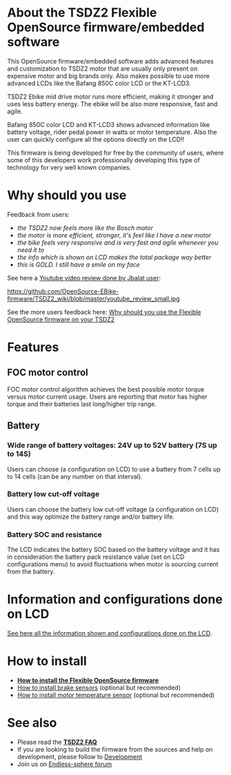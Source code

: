 
= About the TSDZ2 Flexible OpenSource firmware/embedded software =

This OpenSource firmware/embedded software adds advanced features and customization to TSDZ2 motor that are usually only present on expensive motor and big brands only. Also makes possible to use more advanced LCDs like the Bafang 850C color LCD or the KT-LCD3.

TSDZ2 Ebike mid drive motor runs more efficient, making it stronger and uses less battery energy. The ebike will be also more responsive, fast and agile.

Bafang 850C color LCD and KT-LCD3 shows advanced information like battery voltage, rider pedal power in watts or motor temperature. Also the user can quickly configure all the options directly on the LCD!!

This firmware is being developed for free by the community of users, where some of this developers work professionally developing this type of technology for very well known companies.

= Why should you use =

Feedback from users:
* ''the TSDZ2 now feels more like the Bosch motor''
* ''the motor is more efficient, stronger, it's feel like I have a new motor''
* ''the bike feels very responsive and is very fast and agile whenever you need it to''
* ''the info which is shown on LCD makes the total package way better''
* ''this is GOLD. I still have a smile on my face''

See here a [https://www.youtube.com/watch?v=IrWn6e8bIuQ Youtube video review done by Jbalat user]:

[[https://github.com/OpenSource-EBike-firmware/TSDZ2_wiki/blob/master/youtube_review_small.jpg]]

See the more users feedback here: [[Why should you use the Flexible OpenSource firmware on your TSDZ2]]

= Features =

== FOC motor control ==

FOC motor control algorithm achieves the best possible motor torque versus motor current usage. Users are reporting that motor has higher torque and their batteries last long/higher trip range.

== Battery ==

=== Wide range of battery voltages: 24V up to 52V battery (7S up to 14S) ===

Users can choose (a configuration on LCD) to use a battery from 7 cells up to 14 cells (can be any number on that interval).

=== Battery low cut-off voltage ===

Users can choose the battery low cut-off voltage (a configuration on LCD) and this way optimize the battery range and/or battery life.

=== Battery SOC and resistance ===

The LCD indicates the battery SOC based on the battery voltage and it has in consideration the battery pack resistance value (set on LCD configurations menu) to avoid fluctuations when motor is sourcing current from the battery.

= Information and configurations done on LCD =

[[Usage and configuration of firmware version 0.17.x|See here all the information shown and  configurations done on the LCD]].

= How to install =

* '''[[How to install the Flexible OpenSource firmware]]'''
* [[How to install brake sensors]] (optional but recommended)
* [[How to install motor temperature sensor]] (optional but recommended)

= See also =
* Please read the '''[[FAQ|TSDZ2 FAQ]]'''
* If you are looking to build the firmware from the sources and help on development, please follow to [[Development]]
* Join us on [https://endless-sphere.com/forums/viewtopic.php?f=28&t=79788 Endless-sphere forum]